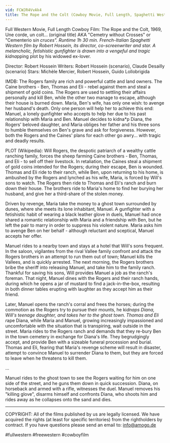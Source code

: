 ```yaml
---
vid: FCWJR4VvAk4
title: The Rope and the Colt (Cowboy Movie, Full Length, Spaghetti Western, English) *free full westerns*
---
```


Full Western Movie, Full Length Cowboy Film: The Rope and the Colt, 1969, Une corde, un colt... (original title) AKA "Cemetry without Crosses" or "Cementerio s*in cruces". Runtime 1h 30 min. French-Italian Spaghetti Western film by Robert Hossein, its director, co-screenwriter and star. A melancholic, fetishistic gunfighter is drawn into a vengeful and tragic kidna*pping plot by his widowed ex-lover.

Director: Robert Hossein
Writers: Robert Hossein (scenario), Claude Desailly (scenario)
Stars: Michèle Mercier, Robert Hossein, Guido Lollobrigida

IMDB: The Rogers family are rich and powerful cattle and land owners. The Caine brothers - Ben, Thomas and Eli - rebel against them and steal a shipment of gold coins. The Rogers are used to settling their affairs personally and kill Ben, while the other two manage to escape, although their house is burned down. Maria, Ben's wife, has only one wish: to avenge her husband's death. Only one person will help her to achieve this end: Manuel, a lonely gunfighter who accepts to help her due to his past relationship with Maria and Ben. Manuel decides to kidna*p Diana, the Rogers' beloved daughter, and Maria obliges her father and his three sons to humble themselves on Ben's grave and ask for forgiveness. However, both the Rogers and the Caines' plans for each other go awry... with tragic and deadly results.

PLOT (Wikipedia): Will Rogers, the despotic patriarch of a wealthy cattle ranching family, forces the sheep farming Caine brothers - Ben, Thomas, and Eli - to sell off their livestock. In retaliation, the Caines steal a shipment of gold coins intended for the Rogers; during their escape, Ben is wounded. Thomas and Eli ride to their ranch, while Ben, upon returning to his home, is ambushed by the Rogers and lynched as his wife, Maria, is forced by Will's sons to watch. The Rogers then ride to Thomas and Eli's ranch and burn down their house. The brothers ride to Maria's home to find her burying her husband, and give her a third-share of the stolen money.

Driven by revenge, Maria take the money to a ghost town surrounded by dunes, where she meets its lone inhabitant, Manuel. A gunfighter with a fetishistic habit of wearing a black leather glove in duels, Manuel had once shared a romantic relationship with Maria and a friendship with Ben, but he left the pair to marry in order to suppress his violent nature. Maria asks him to avenge Ben on her behalf - although reluctant and sceptical, Manuel accepts her offer.

Manuel rides to a nearby town and stays at a hotel that Will's sons frequent. In the saloon, vigilantes from the rival Vallee family confront and attack the Rogers brothers in an attempt to run them out of town; Manuel kills the Vallees, and is quickly arrested. The next morning, the Rogers brothers bribe the sheriff into releasing Manuel, and take him to the family ranch. Thankful for saving his sons, Will provides Manuel a job as the ranch's foreman. That night, Manuel dines with the Rogers and their ranch hands, during which he opens a jar of mustard to find a jack-in-the-box, resulting in both dinner tables erupting with laughter as they accept him as their friend.

Later, Manuel opens the ranch's corral and frees the horses; during the commotion as the Rogers try to pursue their mounts, he ki*dnaps Diana, Will's teenage daughter, and takes her to the ghost town. Thomas and Eli r*ape Diana, while Maria and Manuel, growing increasingly impassioned and uncomfortable with the situation that is transpiring, wait outside in the street. Maria rides to the Rogers ranch and demands that they re-bury Ben in the town cemetery in exchange for Diana's life. They begrudgingly accept, and provide Ben with a sizeable funeral procession and burial. Thomas and Eli, fearing that Maria's revenge scheme will result in disaster, attempt to convince Manuel to surrender Diana to them, but they are forced to leave when he threatens to kill them.

...

Manuel rides to the ghost town to see the Rogers waiting for him on one side of the street, and he guns them down in quick succession. Diana, on horseback and armed with a rifle, witnesses the duel. Manuel removes his "killing glove", disarms himself and confronts Diana, who shoots him and rides away as he collapses onto the sand and dies.


**************
COPYRIGHT: All of the films published by us are legally licensed. We have acquired the rights (at least for specific territories) from the rightholders by contract. If you have questions please send an email to: info@amogo.de

#fullwestern #freewestern #cowboyfilm